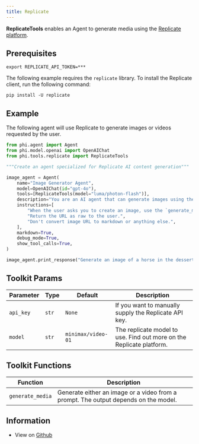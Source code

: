 ```yaml
---
title: Replicate
---
```


**ReplicateTools** enables an Agent to generate media using the [Replicate platform](https://replicate.com/).

## Prerequisites

```shell
export REPLICATE_API_TOKEN=***
```

The following example requires the `replicate` library. To install the Replicate client, run the following command:

```shell
pip install -U replicate
```

## Example

The following agent will use Replicate to generate images or videos requested by the user.

```python cookbook/tools/replicate_tool.py
from phi.agent import Agent
from phi.model.openai import OpenAIChat
from phi.tools.replicate import ReplicateTools

"""Create an agent specialized for Replicate AI content generation"""

image_agent = Agent(
    name="Image Generator Agent",
    model=OpenAIChat(id="gpt-4o"),
    tools=[ReplicateTools(model="luma/photon-flash")],
    description="You are an AI agent that can generate images using the Replicate API.",
    instructions=[
        "When the user asks you to create an image, use the `generate_media` tool to create the image.",
        "Return the URL as raw to the user.",
        "Don't convert image URL to markdown or anything else.",
    ],
    markdown=True,
    debug_mode=True,
    show_tool_calls=True,
)

image_agent.print_response("Generate an image of a horse in the dessert.")

```

## Toolkit Params

| Parameter | Type | Default | Description |
|-----------|------|---------|-------------|
| `api_key` | `str` | `None` | If you want to manually supply the Replicate API key. |
| `model` | `str` | `minimax/video-01` | The replicate model to use. Find out more on the Replicate platform. |

## Toolkit Functions

| Function | Description |
|----------|-------------|
| `generate_media` | Generate either an image or a video from a prompt. The output depends on the model. |

## Information

- View on [Github](https://github.com/agno-agi/phidata/blob/main/phi/tools/replicate.py)
